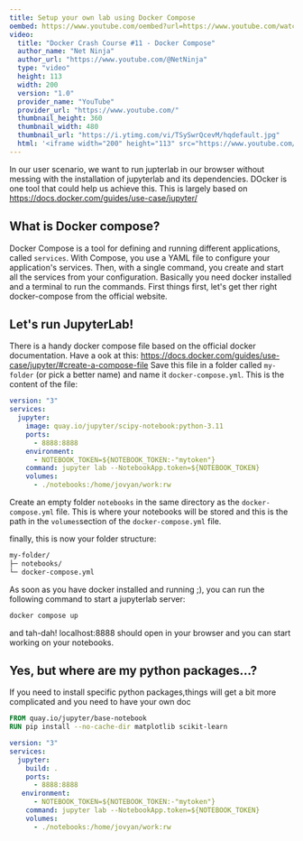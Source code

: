 ```yaml
---
title: Setup your own lab using Docker Compose
oembed: https://www.youtube.com/oembed?url=https://www.youtube.com/watch?v=TSySwrQcevM
video:
  title: "Docker Crash Course #11 - Docker Compose"
  author_name: "Net Ninja"
  author_url: "https://www.youtube.com/@NetNinja"
  type: "video"
  height: 113
  width: 200
  version: "1.0"
  provider_name: "YouTube"
  provider_url: "https://www.youtube.com/"
  thumbnail_height: 360
  thumbnail_width: 480
  thumbnail_url: "https://i.ytimg.com/vi/TSySwrQcevM/hqdefault.jpg"
  html: '<iframe width="200" height="113" src="https://www.youtube.com/embed/TSySwrQcevM?feature=oembed" frameborder="0" allow="accelerometer; autoplay; clipboard-write; encrypted-media; gyroscope; picture-in-picture; web-share" allowfullscreen title="Docker Crash Course #11 - Docker Compose"></iframe>'
---
```


In our user scenario, we want to run jupterlab in our browser without messing with the installation of
jupyterlab and its dependencies. DOcker is one tool that could help us achieve this.
This is largely based on https://docs.docker.com/guides/use-case/jupyter/

## What is Docker compose?

Docker Compose is a tool for defining and running different applications, called `services`.
With Compose, you use a YAML file to configure your application's services.
Then, with a single command, you create and start all the services from your configuration.
Basically you need docker installed and a terminal to run the commands.
First things first, let's get ther right docker-compose from the official website.

## Let's run JupyterLab!

There is a handy docker compose file based on the official docker documentation. Have a ook at this: https://docs.docker.com/guides/use-case/jupyter/#create-a-compose-file
Save this file in a folder called `my-folder` (or pick a better name) and name it `docker-compose.yml`. This is the content of the file:

```yaml
version: "3"
services:
  jupyter:
    image: quay.io/jupyter/scipy-notebook:python-3.11
    ports:
      - 8888:8888
    environment:
      - NOTEBOOK_TOKEN=${NOTEBOOK_TOKEN:-"mytoken"}
    command: jupyter lab --NotebookApp.token=${NOTEBOOK_TOKEN}
    volumes:
      - ./notebooks:/home/jovyan/work:rw
```

Create an empty folder `notebooks` in the same directory as the `docker-compose.yml` file.
This is where your notebooks will be stored and this is the path in the `volumes`section of the `docker-compose.yml` file.

finally, this is now your folder structure:

```bash
my-folder/
├─ notebooks/
└─ docker-compose.yml
```

As soon as you have docker installed and running ;), you can run the following command to start a jupyterlab server:

```bash
docker compose up
```

and tah-dah! localhost:8888 should open in your browser and you can start working on your notebooks.

## Yes, but where are my python packages...?

If you need to install specific python packages,things will get a bit more complicated and you need to have your own doc

```Dockerfile
FROM quay.io/jupyter/base-notebook
RUN pip install --no-cache-dir matplotlib scikit-learn
```

```yaml
version: "3"
services:
  jupyter:
    build: .
    ports:
      - 8888:8888
   environment:
      - NOTEBOOK_TOKEN=${NOTEBOOK_TOKEN:-"mytoken"}
    command: jupyter lab --NotebookApp.token=${NOTEBOOK_TOKEN}
    volumes:
      - ./notebooks:/home/jovyan/work:rw
```
